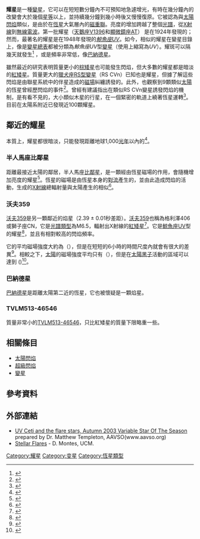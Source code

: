 {{noteTA
|T=zh-cn:耀星; zh-tw:焰星;
|1=zh-cn:耀星; zh-tw:焰星;
|G1=天文学
}}

'''耀星'''是一種[[變星|變星]]，它可以在短短數分鐘內不可預知地急遽增光，有時在幾分鐘內的改變會大於幾個[[星等|星等]]以上，並持續幾分鐘到幾小時後又慢慢復原。它被認為與[[太陽閃焰|太陽閃焰]]類似，是由於在[[恆星|恆星]]大氣層內的[[磁重聯|磁重聯]]。亮度的增加跨越了整個[[電磁頻譜|光譜]]，從[[X射線|X射線]]到[[無線電波|無線電波]]。第一批耀星（[[天鵝座V1396|天鵝座V1396]]和[[顯微鏡座AT|顯微鏡座AT]]） 是在1924年發現的；然而，最著名的耀星是在1948年發現的''[[鯨魚座UV|鯨魚座UV]] ''。如今，相似的耀星在變星目錄上，像是[[變星總表|變星總表]]都被分類為''鯨魚座UV''型[[變星|變星]]（使用上縮寫為''UV''）。耀斑可以隔幾天就發生<ref>{{Cite web |url=http://www.solstation.com/stars/alp-cent3.htm |title=存档副本 |accessdate=2012-10-08 |archive-date=2016-03-28 |archive-url=https://web.archive.org/web/20160328011849/http://www.solstation.com/stars/alp-cent3.htm |dead-url=no }}</ref> {{Dubious|date=December 2009}}，或是頻率非常低，像[[巴納德星|巴納德星]]。

雖然最近的研究表明質量更小的[[棕矮星|棕矮星]]也可能發生閃焰，但大多數的耀星都是暗淡的[[紅矮星|紅矮星]]。質量更大的[[獵犬座RS型變星|獵犬座RS型變星]]（RS CVn）已知也是耀星，但據了解這些閃焰是由聯星系統中的伴星造成的[[磁場|磁場]]糾纏誘發的。此外，也觀察到9顆類似[[太陽|太陽]]的恆星曾經歷閃焰的事件<ref>{{cite journal|bibcode=2000ApJ...529.1026S|date=2000-02|publisher=Astrophysical Journal|last=Schaefer|first=Bradley|title=Superflares on Ordinary Solar-Type Stars|doi=10.1086/308325|journal=The Astrophysical Journal|volume=529|issue=2|pages=1026|last2=King|first2=Jeremy R.|last3=Deliyannis|first3=Constantine P.|arxiv = astro-ph/9909188 }}</ref>。曾經有建議指出在類似RS CVn變星誘發閃焰的機制，是有看不見的，大小類似木星的行星，在一個緊密的軌道上繞著恆星運轉<ref>{{cite journal|bibcode=2000ApJ...529.1031R|date=2000-02|publisher=Astrophysical Journal|last=Rubenstein|first=Eric|title=Are Superflares on Solar Analogues Caused by Extrasolar Planets?|doi=10.1086/308326|journal=The Astrophysical Journal|volume=529|issue=2|pages=1031|last2=Schaefer|first2=Bradley E.|arxiv = astro-ph/9909187 }}</ref>。目前在太陽系附近已發現近100顆耀星。

== 鄰近的耀星 ==
本質上，耀星都很暗淡，只能發現距離地球1,000[[光年|光年]]以內的<ref name=Kulkarni>{{cite journal |author=Kulkarni SR, Rau A |year=2006 |bibcode=2006ApJ...644L..63K |title=The Nature of the Deep Lens Survey Fast Transients |journal=Ap J. |doi=10.1086/505423 |volume=644 |issue=1 |pages=L63 |arxiv = astro-ph/0604343 }}</ref>。

=== 半人馬座比鄰星 ===
距離最接近太陽的鄰居，半人馬座[[比鄰星|比鄰星]]，是一顆經由恆星磁場的作用，會隨機增加亮度的耀星<ref name=Christian>{{cite journal |author=Christian DJ, Mathioudakis M, Bloomfield DS, Dupuis J, Keenan FP |title=A Detailed Study of Opacity in the Upper Atmosphere of Proxima Centauri |journal=Ap J. |year=2004 |volume=612 |issue=2 |pages=1140–6 |bibcode=2004ApJ...612.1140C |doi=10.1086/422803 }}</ref>。恆星的磁場是由恆星本身的[[對流|對流]]產生的，並由此造成閃焰的活動，生成的[[X射線|X射線]]總輻射量與太陽產生的相似<ref name=Wood>{{cite journal |author=Wood BE, Linsky JL, Müller HR, Zank GP |title=Observational Estimates for the Mass-Loss Rates of α Centauri and Proxima Centauri Using Hubble Space Telescope Lyα Spectra |journal=Ap J. |year=2001 |volume=547 |issue=1 |pages=L49–L52 |bibcode=2001ApJ...547L..49W |doi=10.1086/318888 |arxiv = astro-ph/0011153 }}</ref>。

=== 沃夫359===
[[沃夫359|沃夫359]]是另一顆鄰近的焰星（2.39 ± 0.01秒差距）。[[沃夫359|沃夫359]]也稱為格利澤406或獅子座CN，它是[[光譜類型|光譜類型]]為M6.5，輻射出X射線的[[紅矮星|紅矮星]]<ref name=Schmitt>{{cite journal |author=Schmitt JHMM, Fleming TA, Giampapa MS |title=The X-Ray View of the Low-Mass Stars in the Solar Neighborhood |journal=Ap J. |volume=450 |issue=9 |pages=392–400 |bibcode=1995ApJ...450..392S |doi=10.1086/176149 |date=Sep 1995}}</ref>。它是[[魯坦726-8|鯨魚座UV]]型的耀星<ref name=Gershberg>{{cite journal |author=Gershberg RE, Shakhovskaia NI |title=Characteristics of activity energetics of he UV Cet-type flare stars |journal=Astrophys Space Sci. |year=1983 |volume=95 |issue=2 |pages=235–53 |bibcode=1983Ap&SS..95..235G |doi=10.1007/BF00653631 }}</ref>，並且有相對較高的閃焰頻率。

它的平均磁場強度大約為{{val|2.2|ul=kG}}（{{val|0.2|ul=T}}），但是在短短的6小時的時間尺度內就會有很大的差異<ref name=Reiners>{{cite journal |author=Reiners A, Schmitt JHMM, Liefke C |title=Rapid magnetic flux variability on the flare star CN Leonis | journal=Astronomy and Astrophysics |year=2007 |volume=466 |issue=2 |pages=L13–6 |bibcode=2007A&A...466L..13R |doi=10.1051/0004-6361:20077095 |arxiv = astro-ph/0703172 }}</ref>。相較之下，[[太陽|太陽]]的磁場強度平均只有{{val|1|u=G}}（{{val|100|u=µT}}），但是在[[太陽黑子|太陽黑子]]活動的區域可以達到{{val|3|u=kG}} ({{val|0.3|u=T}})<ref name=Frankenstein>{{cite news |author=Staff |date=January 7, 2007 |title=Calling Dr. Frankenstein! : Interactive Binaries Show Signs of Induced Hyperactivity |publisher=National Optical Astronomy Observatory |url=http://www.noao.edu/outreach/press/pr07/pr0701.html |accessdate=2006-05-24 |archive-date=2019-06-22 |archive-url=https://web.archive.org/web/20190622132132/https://www.noao.edu/outreach/press/pr07/pr0701.html |dead-url=yes }}</ref>。

=== 巴納德星 ===
[[巴納德星|巴納德星]]是距離太陽第二近的恆星，它也被懷疑是一顆焰星{{Citation needed|date=February 2011}}。

===TVLM513-46546===
質量非常小的[[TVLM513-46546|TVLM513-46546]]，只比紅矮星的質量下限略重一些。

== 相關條目 ==
* [[太陽閃焰|太陽閃焰]]
* [[超級閃焰|超級閃焰]]
* [[變星|變星]]

== 參考資料 ==
{{reflist}}

== 外部連結 ==
*[http://www.aavso.org/vsots_uvcet UV Ceti and the flare stars, Autumn 2003 Variable Star Of The Season] {{Wayback|url=http://www.aavso.org/vsots_uvcet |date=20201202040444 }} prepared by Dr. Matthew Templeton, AAVSO(www.aavso.org)
*[http://www.ucm.es/info/Astrof/invest/actividad/flares.html Stellar Flares] {{Wayback|url=http://www.ucm.es/info/Astrof/invest/actividad/flares.html |date=20080527034313 }} - D. Montes, UCM.

{{Authority control}}
[[Category:耀星|Category:耀星]]
[[Category:变星|Category:变星]]
[[Category:恆星類型|Category:恆星類型]]